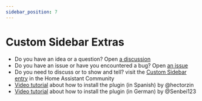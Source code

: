 ```yaml
---
sidebar_position: 7
---
```


# Custom Sidebar Extras

* Do you have an idea or a question? Open [a discussion](https://github.com/elchininet/custom-sidebar/discussions)
* Do you have an issue or have you encountered a bug? Open [an issue](https://github.com/elchininet/custom-sidebar/issues)
* Do you need to discuss or to show and tell? visit the [Custom Sidebar entry](https://community.home-assistant.io/t/custom-sidebar-manage-home-assistants-sidebar-items-per-user-or-device-basis/665800) in the Home Assistant Community
* [Video tutorial](https://youtu.be/oecwBjPmlYo) about how to install the plugin (in Spanish) by @hectorzin
* [Video tutorial](https://youtu.be/CPVumRS8v7o) about how to install the plugin (in German) by @Senbei123